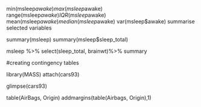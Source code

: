 
min(msleep$awake)
max(msleep$awake)
range(msleep$awake)
IQR(msleep$awake)
mean(msleep$awake)
median(msleep$awake)
var(msleep$awake)
summarise selected variables

summary(msleep)
summary(msleep$sleep_total)

msleep %>%
  select(sleep_total, brainwt)%>%
  summary
  


#creating contingency tables

library(MASS)
attach(cars93)

glimpse(cars93)

table(AirBags, Origin)
addmargins(table(Airbags, Origin),1)









